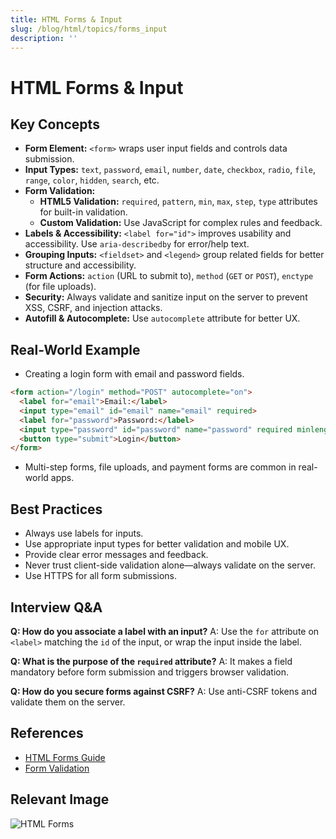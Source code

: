 ```yaml
---
title: HTML Forms & Input
slug: /blog/html/topics/forms_input
description: ''
---
```

# HTML Forms & Input

## Key Concepts
- **Form Element:** `<form>` wraps user input fields and controls data submission.
- **Input Types:** `text`, `password`, `email`, `number`, `date`, `checkbox`, `radio`, `file`, `range`, `color`, `hidden`, `search`, etc.
- **Form Validation:**
  - **HTML5 Validation:** `required`, `pattern`, `min`, `max`, `step`, `type` attributes for built-in validation.
  - **Custom Validation:** Use JavaScript for complex rules and feedback.
- **Labels & Accessibility:** `<label for="id">` improves usability and accessibility. Use `aria-describedby` for error/help text.
- **Grouping Inputs:** `<fieldset>` and `<legend>` group related fields for better structure and accessibility.
- **Form Actions:** `action` (URL to submit to), `method` (`GET` or `POST`), `enctype` (for file uploads).
- **Security:** Always validate and sanitize input on the server to prevent XSS, CSRF, and injection attacks.
- **Autofill & Autocomplete:** Use `autocomplete` attribute for better UX.

## Real-World Example
- Creating a login form with email and password fields.
```html
<form action="/login" method="POST" autocomplete="on">
  <label for="email">Email:</label>
  <input type="email" id="email" name="email" required>
  <label for="password">Password:</label>
  <input type="password" id="password" name="password" required minlength="8">
  <button type="submit">Login</button>
</form>
```
- Multi-step forms, file uploads, and payment forms are common in real-world apps.

## Best Practices
- Always use labels for inputs.
- Use appropriate input types for better validation and mobile UX.
- Provide clear error messages and feedback.
- Never trust client-side validation alone—always validate on the server.
- Use HTTPS for all form submissions.

## Interview Q&A
**Q: How do you associate a label with an input?**
A: Use the `for` attribute on `<label>` matching the `id` of the input, or wrap the input inside the label.

**Q: What is the purpose of the `required` attribute?**
A: It makes a field mandatory before form submission and triggers browser validation.

**Q: How do you secure forms against CSRF?**
A: Use anti-CSRF tokens and validate them on the server.

## References
- [HTML Forms Guide](https://developer.mozilla.org/en-US/docs/Web/HTML/Element/form)
- [Form Validation](https://developer.mozilla.org/en-US/docs/Learn/Forms/Form_validation)

## Relevant Image
![HTML Forms](https://developer.mozilla.org/en-US/docs/Web/HTML/Element/form/html-forms.png)

